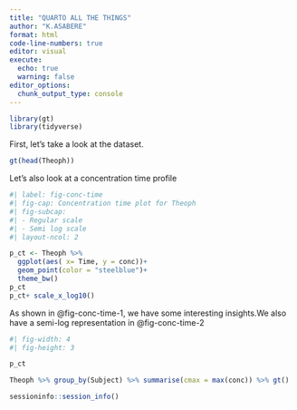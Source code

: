 ```yaml
---
title: "QUARTO ALL THE THINGS"
author: "K.ASABERE"
format: html
code-line-numbers: true
editor: visual
execute: 
  echo: true
  warning: false
editor_options: 
  chunk_output_type: console
---
```


```r
library(gt)
library(tidyverse)
```

First, let's take a look at the dataset.

```r
gt(head(Theoph))
```

Let's also look at a concentration time profile

```r
#| label: fig-conc-time
#| fig-cap: Concentration time plot for Theoph
#| fig-subcap: 
#| - Regular scale
#| - Semi log scale
#| layout-ncol: 2

p_ct <- Theoph %>% 
  ggplot(aes( x= Time, y = conc))+
  geom_point(color = "steelblue")+
  theme_bw()
p_ct
p_ct+ scale_x_log10()
```

As shown in @fig-conc-time-1, we have some interesting insights.We also have a semi-log representation in @fig-conc-time-2

::: {layout="[70,30]"}
```r
#| fig-width: 4
#| fig-height: 3

p_ct
```

```r
Theoph %>% group_by(Subject) %>% summarise(cmax = max(conc)) %>% gt()
```
:::

```r
sessioninfo::session_info()
```

